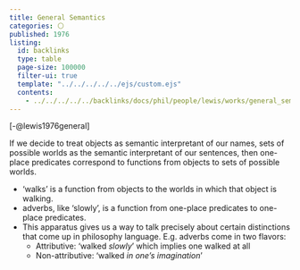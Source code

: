 ```yaml
---
title: General Semantics
categories: ⚪
published: 1976
listing:
  id: backlinks
  type: table
  page-size: 100000
  filter-ui: true
  template: "../../../../../ejs/custom.ejs"
  contents:
    - ../../../../../backlinks/docs/phil/people/lewis/works/general_semantics.yml
---
```


[-@lewis1976general]

If we decide to treat 
objects as semantic interpretant of our names, sets of possible worlds as 
the semantic interpretant of our sentences, then one-place predicates 
correspond to functions from objects to sets of possible worlds.

- 'walks' is a function from objects to the worlds in which that object is 
    walking.
- adverbs, like 'slowly', is a function from one-place predicates to 
  one-place predicates.
- This apparatus gives us a way to talk precisely about certain distinctions 
  that come up in philosophy language. E.g. adverbs come in two flavors:
    - Attributive: 'walked *slowly*' which implies one walked at all
    - Non-attributive: 'walked *in one's imagination*'